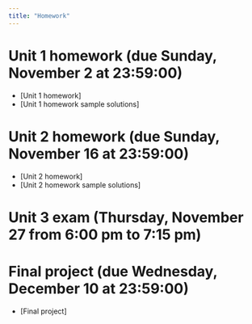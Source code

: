 ```yaml
---
title: "Homework"
---
```


# Unit 1 homework (due Sunday, November 2 at 23:59:00) 

  - [Unit 1 homework]
  - [Unit 1 homework sample solutions]

# Unit 2 homework (due Sunday, November 16 at 23:59:00) 

  - [Unit 2 homework]
  - [Unit 2 homework sample solutions]

# Unit 3 exam (Thursday, November 27 from 6:00 pm to 7:15 pm) 

# Final project (due Wednesday, December 10 at 23:59:00) 

  - [Final project]